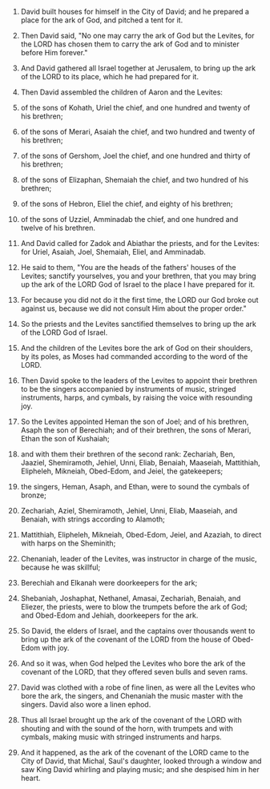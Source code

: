 
1. David built houses for himself in the City of David; and he prepared a place for the ark of God, and pitched a tent for it.

2. Then David said, "No one may carry the ark of God but the Levites, for the LORD has chosen them to carry the ark of God and to minister before Him forever."

3. And David gathered all Israel together at Jerusalem, to bring up the ark of the LORD to its place, which he had prepared for it.

4. Then David assembled the children of Aaron and the Levites:

5. of the sons of Kohath, Uriel the chief, and one hundred and twenty of his brethren;

6. of the sons of Merari, Asaiah the chief, and two hundred and twenty of his brethren;

7. of the sons of Gershom, Joel the chief, and one hundred and thirty of his brethren;

8. of the sons of Elizaphan, Shemaiah the chief, and two hundred of his brethren;

9. of the sons of Hebron, Eliel the chief, and eighty of his brethren;

10. of the sons of Uzziel, Amminadab the chief, and one hundred and twelve of his brethren.

11. And David called for Zadok and Abiathar the priests, and for the Levites: for Uriel, Asaiah, Joel, Shemaiah, Eliel, and Amminadab.

12. He said to them, "You are the heads of the fathers' houses of the Levites; sanctify yourselves, you and your brethren, that you may bring up the ark of the LORD God of Israel to the place I have prepared for it.

13. For because you did not do it the first time, the LORD our God broke out against us, because we did not consult Him about the proper order."

14. So the priests and the Levites sanctified themselves to bring up the ark of the LORD God of Israel.

15. And the children of the Levites bore the ark of God on their shoulders, by its poles, as Moses had commanded according to the word of the LORD.

16. Then David spoke to the leaders of the Levites to appoint their brethren to be the singers accompanied by instruments of music, stringed instruments, harps, and cymbals, by raising the voice with resounding joy.

17. So the Levites appointed Heman the son of Joel; and of his brethren, Asaph the son of Berechiah; and of their brethren, the sons of Merari, Ethan the son of Kushaiah;

18. and with them their brethren of the second rank: Zechariah, Ben, Jaaziel, Shemiramoth, Jehiel, Unni, Eliab, Benaiah, Maaseiah, Mattithiah, Elipheleh, Mikneiah, Obed-Edom, and Jeiel, the gatekeepers;

19. the singers, Heman, Asaph, and Ethan, were to sound the cymbals of bronze;

20. Zechariah, Aziel, Shemiramoth, Jehiel, Unni, Eliab, Maaseiah, and Benaiah, with strings according to Alamoth;

21. Mattithiah, Elipheleh, Mikneiah, Obed-Edom, Jeiel, and Azaziah, to direct with harps on the Sheminith;

22. Chenaniah, leader of the Levites, was instructor in charge of the music, because he was skillful;

23. Berechiah and Elkanah were doorkeepers for the ark;

24. Shebaniah, Joshaphat, Nethanel, Amasai, Zechariah, Benaiah, and Eliezer, the priests, were to blow the trumpets before the ark of God; and Obed-Edom and Jehiah, doorkeepers for the ark.

25. So David, the elders of Israel, and the captains over thousands went to bring up the ark of the covenant of the LORD from the house of Obed-Edom with joy.

26. And so it was, when God helped the Levites who bore the ark of the covenant of the LORD, that they offered seven bulls and seven rams.

27. David was clothed with a robe of fine linen, as were all the Levites who bore the ark, the singers, and Chenaniah the music master with the singers. David also wore a linen ephod.

28. Thus all Israel brought up the ark of the covenant of the LORD with shouting and with the sound of the horn, with trumpets and with cymbals, making music with stringed instruments and harps.

29. And it happened, as the ark of the covenant of the LORD came to the City of David, that Michal, Saul's daughter, looked through a window and saw King David whirling and playing music; and she despised him in her heart.



